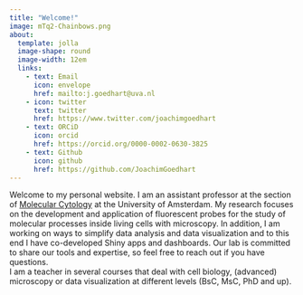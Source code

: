 ```yaml
---
title: "Welcome!"
image: mTq2-Chainbows.png
about: 
  template: jolla
  image-shape: round
  image-width: 12em
  links:
    - text: Email
      icon: envelope
      href: mailto:j.goedhart@uva.nl
    - icon: twitter
      text: twitter
      href: https://www.twitter.com/joachimgoedhart
    - text: ORCiD
      icon: orcid
      href: https://orcid.org/0000-0002-0630-3825
    - text: Github
      icon: github
      href: https://github.com/JoachimGoedhart
---
```


Welcome to my personal website. I am an assistant professor at the section of [Molecular Cytology](http://www.molcyto.nl/) at the University of Amsterdam. My research focuses on the development and application of fluorescent probes for the study of molecular processes inside living cells with microscopy. In addition, I am working on ways to simplify data analysis and data visualization and to this end I have co-developed Shiny apps and dashboards. Our lab is committed to share our tools and expertise, so feel free to reach out if you have questions. </br> I am a teacher in several courses that deal with cell biology, (advanced) microscopy or data visualization at different levels (BsC, MsC, PhD and up).
